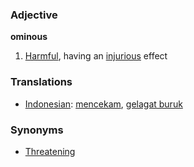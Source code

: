 === Adjective ===

'''ominous'''

# [[Harmful]], having an [[injurious]] effect

=== Translations ===
*[[Indonesian]]: [[cekam|mencekam]], [[gelagat buruk]]

=== Synonyms ===
*[[Threatening]]